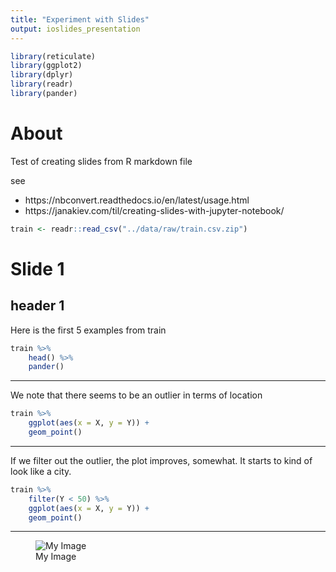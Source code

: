 ```yaml
---
title: "Experiment with Slides"
output: ioslides_presentation
---
```


```r
library(reticulate)
library(ggplot2)
library(dplyr)
library(readr)
library(pander)
```





# About

Test of creating slides from R markdown file

see

* https://nbconvert.readthedocs.io/en/latest/usage.html
* https://janakiev.com/til/creating-slides-with-jupyter-notebook/

```r
train <- readr::read_csv("../data/raw/train.csv.zip")
```


# Slide 1

## header 1

Here is the first 5 examples from train

```r
train %>% 
    head() %>% 
    pander()
```


---

We note that there seems to be an outlier in terms of location

```r
train %>% 
    ggplot(aes(x = X, y = Y)) +
    geom_point()
```

---

If we filter out the outlier, the plot improves, somewhat. It starts to kind of look like a city.

```r
train %>% 
    filter(Y < 50) %>% 
    ggplot(aes(x = X, y = Y)) +
    geom_point()
```

---

![My Image](../reports/figures/submission-20190316-baseline.PNG)
